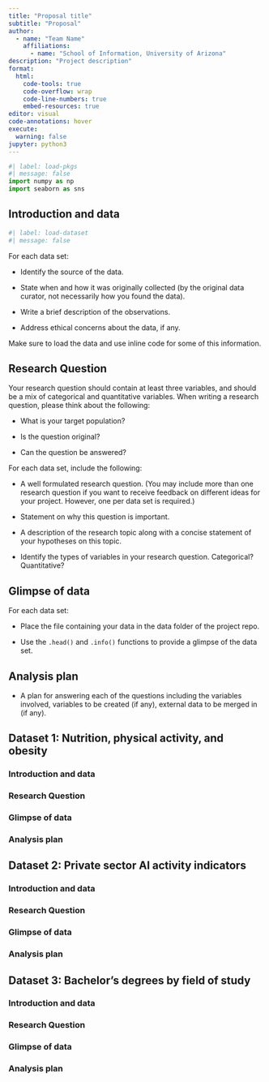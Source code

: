 ```yaml
---
title: "Proposal title"
subtitle: "Proposal"
author: 
  - name: "Team Name"
    affiliations:
      - name: "School of Information, University of Arizona"
description: "Project description"
format:
  html:
    code-tools: true
    code-overflow: wrap
    code-line-numbers: true
    embed-resources: true
editor: visual
code-annotations: hover
execute:
  warning: false
jupyter: python3
---
```


```python
#| label: load-pkgs
#| message: false
import numpy as np
import seaborn as sns
```

## Introduction and data

```python
#| label: load-dataset
#| message: false
```

For each data set:

-   Identify the source of the data.

-   State when and how it was originally collected (by the original data curator, not necessarily how you found the data).

-   Write a brief description of the observations.

-   Address ethical concerns about the data, if any.

Make sure to load the data and use inline code for some of this information.

## Research Question

Your research question should contain at least three variables, and should be a mix of categorical and quantitative variables. When writing a research question, please think about the following:

-   What is your target population?

-   Is the question original?

-   Can the question be answered?

For each data set, include the following:

-   A well formulated research question. (You may include more than one research question if you want to receive feedback on different ideas for your project. However, one per data set is required.)

-   Statement on why this question is important.

-   A description of the research topic along with a concise statement of your hypotheses on this topic.

-   Identify the types of variables in your research question. Categorical? Quantitative?

## Glimpse of data

For each data set:

-   Place the file containing your data in the data folder of the project repo.

-   Use the `.head()` and `.info()` functions to provide a glimpse of the data set.

## Analysis plan

-   A plan for answering each of the questions including the variables involved, variables to be created (if any), external data to be merged in (if any).

## Dataset 1: Nutrition, physical activity, and obesity

### Introduction and data

### Research Question

### Glimpse of data

### Analysis plan

## Dataset 2: Private sector AI activity indicators

### Introduction and data

### Research Question

### Glimpse of data

### Analysis plan

## Dataset 3: Bachelor's degrees by field of study 

### Introduction and data

### Research Question

### Glimpse of data

### Analysis plan

##